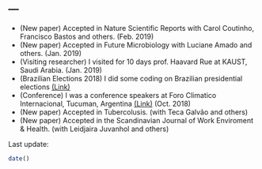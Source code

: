 ---
---

- (New paper) Accepted in Nature Scientific Reports with Carol Coutinho, Francisco Bastos and others. (Feb. 2019)
- (New paper) Accepted in Future Microbiology with Luciane Amado and others. (Jan. 2019)
- (Visiting researcher) I visited for 10 days prof. Haavard Rue at KAUST, Saudi Arabia.  (Jan. 2019)
- (Brazilian Elections 2018) I did some coding on Brazilian presidential elections [(Link)](eleicoes2018.html)
- (Conference) I was a conference speakers at Foro Climatico Internacional, Tucuman, Argentina [(Link)](https://climactivo.com)  (Oct. 2018)
- (New paper) Accepted in Tubercolusis. (with Teca Galvão and others)
- (New paper) Accepted in the Scandinavian Journal of Work Enviroment & Health. (with Leidjaira Juvanhol and others)

Last update:
```r
date()
```
